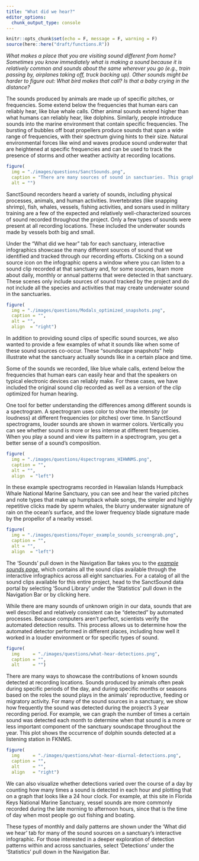 ```yaml
---
title: "What did we hear?"
editor_options: 
  chunk_output_type: console
---
```


```r
knitr::opts_chunk$set(echo = F, message = F, warning = F)
source(here::here("draft/functions.R"))
```

_What makes a place that you are visiting sound different from home? Sometimes you know immediately what is making a sound because it is relatively common and sounds about the same wherever you go (e.g., train passing by, airplanes taking off, truck backing up). Other sounds might be harder to figure out: What bird makes that call? Is that a baby crying in the distance?_

The sounds produced by animals are made up of specific pitches, or frequencies. Some extend below the frequencies that human ears can reliably hear, like blue whale calls. Other animal sounds extend higher than what humans can reliably hear, like dolphins. Similarly, people introduce sounds into the marine environment that contain specific frequencies. The bursting of bubbles off boat propellers produce sounds that span a wide range of frequencies, with their spectrum giving hints to their size. Natural environmental forces like wind and waves produce sound underwater that are heightened at specific frequencies and can be used to track the presence of storms and other weather activity at recording locations.

```r
figure(
  img = "./images/questions/SanctSounds.png",
  caption = "There are many sources of sound in sanctuaries. This graphic highlights the sound sources that we focused on in the SanctSound project, including physical (purple bar), animal (green) and human-made (orange). The width of the bars indicates the range of frequencies (or pitches) that are typical of that sound source. For comparison, the yellow bar shows the hearing range of humans in air, and is also the range of frequencies that were recorded by SanctSound hydrophones.",
  alt = "")
```

SanctSound recorders heard a variety of sounds, including physical processes, animals, and human activities. Invertebrates (like snapping shrimp), fish, whales, vessels, fishing activities, and sonars used in military training are a few of the expected and relatively well-characterized sources of sound recorded throughout the project. Only a few types of sounds were present at all recording locations. These included the underwater sounds made by vessels both big and small. 

Under the “What did we hear” tab for each sanctuary, interactive infographics showcase the many different sources of sound that we identified and tracked through our recording efforts. Clicking on a sound source icon on the infographic opens a window where you can listen to a sound clip recorded at that sanctuary and, for some sources, learn more about daily, monthly or annual patterns that were detected in that sanctuary. These scenes only include sources of sound tracked by the project and do not include all the species and activities that may create underwater sound in the sanctuaries.

::: { .overflow-auto}

```r
figure(
  img = "./images/questions/Modals_optimized_snapshots.png",
  caption = "",
  alt = "",
  align  = "right")
```

In addition to providing sound clips of specific sound sources, we also wanted to provide a few examples of what it sounds like when some of these sound sources co-occur. These “soundscape snapshots” help illustrate what the sanctuary actually sounds like in a certain place and time.

Some of the sounds we recorded, like blue whale calls, extend below the frequencies that human ears can easily hear and that the speakers on typical electronic devices can reliably make. For these cases, we have included the original sound clip recorded as well as a version of the clip optimized for human hearing.

:::

One tool for better understanding the differences among different sounds is a spectrogram. A spectrogram uses color to show the intensity (or loudness) at different frequencies (or pitches) over time. In SanctSound spectrograms, louder sounds are shown in warmer colors. Vertically you can see whether sound is more or less intense at different frequencies. When you play a sound and view its pattern in a spectrogram, you get a better sense of a sound’s composition.

::: { .overflow-auto}

```r
figure(
  img = "./images/questions/4spectrograms_HIHWNMS.png",
  caption = "",
  alt = "",
  align  = "left")
```

In these example spectrograms recorded in Hawaiian Islands Humpback Whale National Marine Sanctuary, you can see and hear the varied pitches and note types that make up humpback whale songs, the simpler and highly repetitive clicks made by sperm whales, the blurry underwater signature of rain on the ocean’s surface, and the lower frequency blade signature made by the propellor of a nearby vessel.

:::

::: { .overflow-auto}

```r
figure(
  img = "./images/questions/Foyer_example_sounds_screengrab.png",
  caption = "",
  alt = "",
  align  = "left")
```

The ‘Sounds’ pull down in the Navigation Bar takes you to the *[example sounds page](https://sanctsound.ioos.us/draft/sounds.html)*, which contains all the sound clips available through the interactive infographics across all eight sanctuaries. For a catalog of all the sound clips available for this entire project, head to the SanctSound data portal by selecting ‘Sound Library’ under the ‘Statistics’ pull down in the Navigation Bar or by clicking here.

:::

While there are many sounds of unknown origin in our data, sounds that are well described and relatively consistent can be “detected” by automated processes. Because computers aren’t perfect, scientists verify the automated detection results. This process allows us to determine how the automated detector performed in different places, including how well it worked in a louder environment or for specific types of sound. 

```r
figure(
  img     = "./images/questions/what-hear-detections.png",
  caption = "",
  alt     = "")
```

There are many ways to showcase the contributions of known sounds detected at recording locations. Sounds produced by animals often peak during specific periods of the day, and during specific months or seasons based on the roles the sound plays in the animals’ reproductive, feeding or migratory activity. For many of the sound sources in a sanctuary, we show how frequently the sound was detected during the project’s 3 year recording period. For example, we can graph the number of times a certain sound was detected each month to determine when that sound is a more or less important component of the sanctuary soundscape throughout the year. This plot shows the occurrence of dolphin sounds detected at a listening station in FKNMS.

::: { .overflow-auto}

```r
figure(
  img     = "./images/questions/what-hear-diurnal-detections.png",
  caption = "",
  alt     = "",
  align   = "right")
```

We can also visualize whether detections varied over the course of a day by counting how many times a sound is detected in each hour and plotting that on a graph that looks like a 24 hour clock. For example, at this site in Florida Keys National Marine Sanctuary, vessel sounds are more commonly recorded during the late morning to afternoon hours, since that is the time of day when most people go out fishing and boating.

These types of monthly and daily patterns are shown under the ‘What did we hear’ tab for many of the sound sources on a sanctuary’s interactive infographic. For those interested in a deeper exploration of detection patterns within and across sanctuaries, select ‘Detections’ under the ‘Statistics’ pull down in the Navigation Bar.

:::

